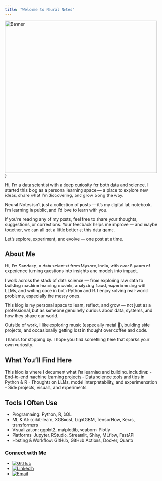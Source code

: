 ```yaml
---
title: "Welcome to Neural Notes"
---
```


![Banner](images/banner.png){ height=500px }}

Hi, I’m a data scientist with a deep curiosity for both data and science. I started this blog as a personal learning space — a place to explore new ideas, share what I’m discovering, and grow along the way.

Neural Notes isn’t just a collection of posts — it’s my digital lab notebook. I'm learning in public, and I’d love to learn with you.

If you're reading any of my posts, feel free to share your thoughts, suggestions, or corrections. Your feedback helps me improve — and maybe together, we can all get a little better at this data game.

Let’s explore, experiment, and evolve — one post at a time.

## About Me

Hi, I’m Sandeep, a data scientist from Mysore, India, with over 8 years of experience turning questions into insights and models into impact.

I work across the stack of data science — from exploring raw data to building machine learning models, analyzing fraud, experimenting with LLMs, and writing code in both Python and R. I enjoy solving real-world problems, especially the messy ones.

This blog is my personal space to learn, reflect, and grow — not just as a professional, but as someone genuinely curious about data, systems, and how they shape our world.

Outside of work, I like exploring music (especially metal 🎸), building side projects, and occasionally getting lost in thought over coffee and code.

Thanks for stopping by. I hope you find something here that sparks your own curiosity.

## What You’ll Find Here

This blog is where I document what I’m learning and building, including:
- End-to-end machine learning projects
- Data science tools and tips in Python & R
- Thoughts on LLMs, model interpretability, and experimentation
- Side projects, visuals, and experiments

## Tools I Often Use

- Programming: Python, R, SQL
- ML & AI: scikit-learn, XGBoost, LightGBM, TensorFlow, Keras, transformers
- Visualization: ggplot2, matplotlib, seaborn, Plotly
- Platforms: Jupyter, RStudio, Streamlit, Shiny, MLflow, FastAPI
- Hosting & Workflow: GitHub, GitHub Actions, Docker, Quarto

### Connect with Me

- [![GitHub](https://img.shields.io/badge/GitHub-@SandeepNarasimhan-black?logo=github)](https://github.com/SandeepNarasimhan)  
- [![LinkedIn](https://img.shields.io/badge/LinkedIn-Sandeep%20Narasimhan-blue?logo=linkedin)](https://www.linkedin.com/in/sandeep-narasimhan-45769295)  
- [![Email](https://img.shields.io/badge/Email-sandeepsanpande@gmail.com-red?logo=gmail)](mailto:sandeepsanpande@gmail.com)